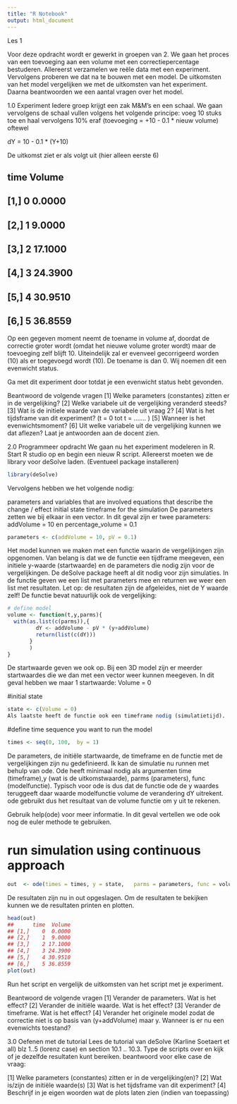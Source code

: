 ```yaml
---
title: "R Notebook"
output: html_document
---
```


Les 1



Voor deze opdracht wordt er gewerkt in groepen van 2. We gaan het proces van een toevoeging aan een volume met een correctiepercentage bestuderen. Allereerst verzamelen we reële data met een experiment. Vervolgens proberen we dat na te bouwen met een model. De uitkomsten van het model vergelijken we met de uitkomsten van het experiment. Daarna beantwoorden we een aantal vragen over het model.


1.0 Experiment
Iedere groep krijgt een zak M&M’s en een schaal. We gaan vervolgens de schaal vullen volgens het volgende principe: voeg 10 stuks toe en haal vervolgens 10% eraf (toevoeging = +10 - 0.1 * nieuw volume) oftewel

dY = 10 - 0.1 * (Y+10)

De uitkomst ziet er als volgt uit (hier alleen eerste 6)

##      time  Volume
## [1,]    0  0.0000
## [2,]    1  9.0000
## [3,]    2 17.1000
## [4,]    3 24.3900
## [5,]    4 30.9510
## [6,]    5 36.8559
Op een gegeven moment neemt de toename in volume af, doordat de correctie groter wordt (omdat het nieuwe volume groter wordt) maar de toevoeging zelf blijft 10. Uiteindelijk zal er evenveel gecorrigeerd worden (10) als er toegevoegd wordt (10). De toename is dan 0. Wij noemen dit een evenwicht status.

Ga met dit experiment door totdat je een evenwicht status hebt gevonden.

Beantwoord de volgende vragen
[1] Welke parameters (constantes) zitten er in de vergelijking?
[2] Welke variabele uit de vergelijking veranderd steeds?
[3] Wat is de initiele waarde van de variabele uit vraag 2?
[4] Wat is het tijdsframe van dit experiment? (t = 0 tot t = ……. )
[5] Wanneer is het evenwichtsmoment?
[6] Uit welke variabele uit de vergelijking kunnen we dat aflezen?
Laat je antwoorden aan de docent zien.






2.0 Programmeer opdracht
We gaan nu het experiment modeleren in R. Start R studio op en begin een nieuw R script. Allereerst moeten we de library voor deSolve laden. (Eventueel package installeren)
```r
library(deSolve)
```
Vervolgens hebben we het volgende nodig:

parameters and variables that are involved
equations that describe the change / effect
initial state
timeframe for the simulation
De parameters zetten we bij elkaar in een vector. In dit geval zijn er twee parameters: addVolume = 10 en percentage_volume = 0.1
```r
parameters <- c(addVolume = 10, pV = 0.1)
```
Het model kunnen we maken met een functie waarin de vergelijkingen zijn opgenomen. Van belang is dat we de functie een tijdframe meegeven, een initiele y-waarde (startwaarde) en de parameters die nodig zijn voor de vergelijkingen. De deSolve package heeft al dit nodig voor zijn simulaties. In de functie geven we een list met parameters mee en returnen we weer een list met resultaten. Let op: de resultaten zijn de afgeleides, niet de Y waarde zelf! De functie bevat natuurlijk ook de vergelijking:
```r
# define model
volume <- function(t,y,parms){
  with(as.list(c(parms)),{
         dY <- addVolume - pV * (y+addVolume)
         return(list(c(dY)))
       }
       )
}
```
De startwaarde geven we ook op. Bij een 3D model zijn er meerder startwaardes die we dan met een vector weer kunnen meegeven. In dit geval hebben we maar 1 startwaarde: Volume = 0

#initial state
```r
state <- c(Volume = 0)
Als laatste heeft de functie ook een timeframe nodig (simulatietijd).
```


#define time sequence you want to run the model
```r
times <- seq(0, 100,  by = 1)
```
De parameters, de initiële startwaarde, de timeframe en de functie met de vergelijkingen zijn nu gedefinieerd. Ik kan de simulatie nu runnen met behulp van ode. Ode heeft minimaal nodig als argumenten time (timeframe),y (wat is de uitkomstwaarde), parms (parameters), func (modelfunctie). Typisch voor ode is dus dat de functie ode de y waardes teruggeeft daar waarde modelfunctie volume de verandering dY uitrekent. ode gebruikt dus het resultaat van de volume functie om y uit te rekenen.

Gebruik help(ode) voor meer informatie. In dit geval vertellen we ode ook nog de euler methode te gebruiken.

# run simulation using continuous approach
```r
out  <- ode(times = times, y = state,   parms = parameters, func = volume, method = "euler")
```
De resultaten zijn nu in out opgeslagen. Om de resultaten te bekijken kunnen we de resultaten printen en plotten.
```r
head(out)
##      time  Volume
## [1,]    0  0.0000
## [2,]    1  9.0000
## [3,]    2 17.1000
## [4,]    3 24.3900
## [5,]    4 30.9510
## [6,]    5 36.8559
plot(out)
```

Run het script en vergelijk de uitkomsten van het script met je experiment.

Beantwoord de volgende vragen
[1] Verander de parameters. Wat is het effect?
[2] Verander de initiële waarde. Wat is het effect?
[3] Verander de timeframe. Wat is het effect?
[4] Verander het originele model zodat de correctie niet is op basis van (y+addVolume) maar y. Wanneer is er nu een evenwichts toestand?







3.0 Oefenen met de tutorial
Lees de tutorial van deSolve (Karline Soetaert et all) blz 1..5 (lorenz case) en section 10.1 .. 10.3. Type de scripts over en kijk of je dezelfde resultaten kunt bereiken. beantwoord voor elke case de vraag:

[1] Welke parameters (constantes) zitten er in de vergelijking(en)?
[2] Wat is/zijn de initiële waarde(s)
[3] Wat is het tijdsframe van dit experiment?
[4] Beschrijf in je eigen woorden wat de plots laten zien (indien van toepassing)
